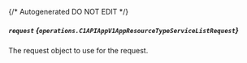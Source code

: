 {/* Autogenerated DO NOT EDIT  */}

##### `request` *{`operations.C1APIAppV1AppResourceTypeServiceListRequest`}*
The request object to use for the request.

<Collapsible openLabel={Labels.showProperties} closeLabel={Labels.hideProperties}>
  <C1APIAppV1AppResourceTypeServiceListRequest />
</Collapsible>


